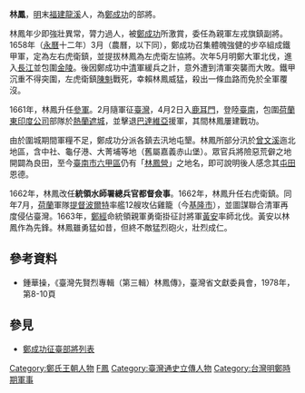 {{Otheruses|subject=17世紀[[鄭成功|鄭成功]]的部將|other=其他與「'''林鳳'''」同名的主題|林鳳}}
'''林鳳'''，[[明|明]]末[[福建|福建]][[龍溪|龍溪]]人，為[[鄭成功|鄭成功]]的部將。

林鳳年少即強壯異常，膂力過人，被[[鄭成功|鄭成功]]所激賞，委任為親軍左戎旗鎮副將。1658年（[[永曆_(南明)|永曆]]十二年）3月（農曆，以下同），鄭成功召集體魄強健的步卒組成鐵甲軍，定為左右虎衛鎮，並提拔林鳳為左虎衛左協將。次年5月明鄭大軍北伐，進入[[長江|長江]]並包圍[[金陵|金陵]]。後因鄭成功中[[清|清]]軍緩兵之計，意外遭到清軍突襲而大敗。鐵甲沉重不得突圍，左虎衛鎮[[陳魁|陳魁]]戰死，幸賴林鳳威猛，殺出一條血路而免於全軍覆沒。

1661年，林鳳升任[[參軍|參軍]]。2月隨軍征[[臺灣|臺灣]]，4月2日入[[鹿耳門|鹿耳門]]，登陸[[臺南|臺南]]，包圍[[荷蘭東印度公司|荷蘭東印度公司]]部隊於[[熱蘭遮城|熱蘭遮城]]，並擊退[[巴達維亞|巴達維亞]]援軍，其間林鳳屢建戰功。

由於圍城期間軍糧不足，鄭成功分派各鎮去汛地屯墾。林鳳所部分汛於[[曾文溪|曾文溪]]迤北地區，含中社、龜仔港、大菁埔等地（舊屬嘉義赤山堡）。眾官兵將險惡荒僻之地開闢為良田，至今[[臺南市|臺南市]][[六甲區|六甲區]]仍有「[[林鳳營|林鳳營]]」之地名，即可說明後人感念其[[屯田|屯田]]恩德。

1662年，林鳳改任'''統領水師署總兵官都督僉事'''。1662年，林鳳升任右虎衛鎮。同年7月，[[荷蘭|荷蘭]]軍隊[[提督|提督]][[波爾特|波爾特]]率艦12艘攻佔雞籠（今[[基隆市|基隆市]]），並圖謀聯合清軍再度侵佔臺灣。1663年，[[鄭經|鄭經]]命統領親軍勇衛掛征討將軍[[黃安|黃安]]率師北伐。黃安以林鳳作為先鋒。林鳳雖勇猛如昔，但終不敵猛烈砲火，壯烈成仁。

==參考資料==
*鍾華操，《臺灣先賢烈專輯（第三輯）林鳳傳》，臺灣省文獻委員會，1978年，第8-10頁 

==參見==
*[[鄭成功征臺部將列表|鄭成功征臺部將列表]]

{{明朝人小作品}}
{{TW-hist-stub}}

{{DEFAULTSORT:L林鳳}}
[[Category:鄭氏王朝人物|Category:鄭氏王朝人物]]
[[Category:林姓|F鳳]]
[[Category:臺灣通史立傳人物|Category:臺灣通史立傳人物]]
[[Category:台灣明鄭時期軍事|Category:台灣明鄭時期軍事]]